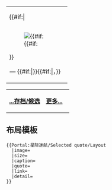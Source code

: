 <center>
{| class="noprint" border="0" style=" text-align:left; padding: 0; margin: 0; background-color:transparent"
|{{#if:{{{image}}}|<div style="float:left;margin-right:1em">[[Image:{{{image}}}|{{#if:{{{size}}}]]
</div>}}{{cquote|{{{quote}}}}}
 <div style="text-align:right; margin-right:10px"> — {{#if:{{{link}}}|'''[[{{{link}}}|{{{link}}}]]'''}}{{#if:{{{detail}}}|，{{{detail}}}}} </div>
|}
</center>
{| class="noprint" width="100%"  border="0" style="padding: 0; margin: 0; background-color:transparent"
|-
|<div style="text-align:left;margin-bottom:0px;">'''[[Portal:星际迷航/Selected_quote|...存档/候选]]'''</div>||
 <div style="text-align:right;margin-right:10px;margin-bottom:0px;">
'''[[wikiquote:Star_Trek|更多...]]''' </div>
|}<noinclude>

== 布局模板 ==
<pre>
{{Portal:星际迷航/Selected quote/Layout
  |image=
  |size=
  |caption=
  |quote=
  |link=
  |detail=
}}
</pre>
</noinclude>